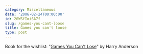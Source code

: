 ```yaml
---
category: Miscellaneous
date: '2006-02-24T00:00:00'
id: 20WSfIoiSA7f
slug: /games-you-cant-loose
title: Games you can't loose
type: post
---
```


Book for the wishlist:
"[Games You Can't Lose](http://www.amazon.com/gp/product/1580800866/102-1506557-9535369?v=glance&n=283155)"
by Harry Anderson